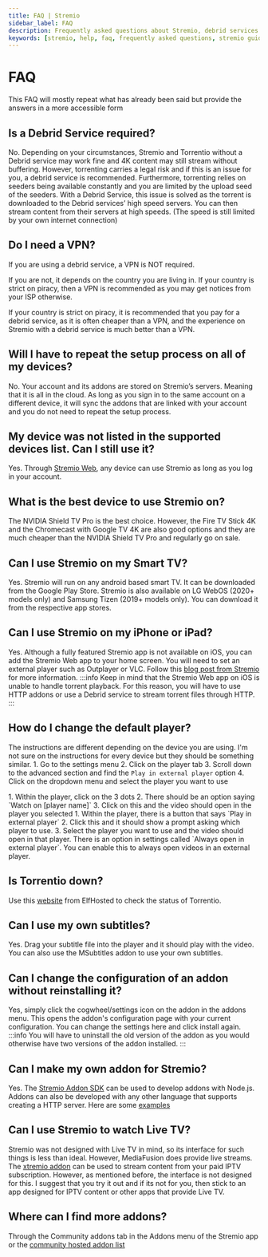 ```yaml
---
title: FAQ | Stremio
sidebar_label: FAQ
description: Frequently asked questions about Stremio, debrid services and addons.
keywords: [stremio, help, faq, frequently asked questions, stremio guide, stremio help, stremio faq, stremio questions, stremio answers, stremio support, stremio troubleshooting]
---
```


# FAQ

This FAQ will mostly repeat what has already been said but provide the answers in a more accessible form 

## Is a Debrid Service required?

No. Depending on your circumstances, Stremio and Torrentio without a Debrid service may work fine and 4K content may still stream without buffering. However, torrenting carries a legal risk and if this is an issue for you, a debrid service is recommended. Furthermore, torrenting relies on seeders being available constantly and you are limited by the upload seed of the seeders. With a Debrid Service, this issue is solved as the torrent is downloaded to the Debrid services’ high speed servers. You can then stream content from their servers at high speeds. (The speed is still limited by your own internet connection)

## Do I need a VPN?

If you are using a debrid service, a VPN is NOT required. 

If you are not, it depends on the country you are living in. If your country is strict on piracy, then a VPN is recommended as you may get notices from your ISP otherwise.

If your country is strict on piracy, it is recommended that you pay for a debrid service, as it is often cheaper than a VPN, and the experience on Stremio with a debrid service is much better than a VPN.

## Will I have to repeat the setup process on all of my devices?

No. Your account and its addons are stored on Stremio’s servers. Meaning that it is all in the cloud. As long as you sign in to the same account on a different device, it will sync the addons that are linked with your account and you do not need to repeat the setup process.

## My device was not listed in the supported devices list. Can I still use it?

Yes. Through [Stremio Web](https://web.stremio.com), any device can use Stremio as long as you log in your account.

## What is the best device to use Stremio on?
The NVIDIA Shield TV Pro is the best choice. However, the Fire TV Stick 4K and the Chromecast with Google TV 4K are also good options and they are much cheaper than the NVIDIA Shield TV Pro and regularly go on sale.

## Can I use Stremio on my Smart TV?
Yes. Stremio will run on any android based smart TV. It can be downloaded from the Google Play Store. 
Stremio is also available on LG WebOS (2020+ models only) and Samsung Tizen (2019+ models only). You can download it from the respective app stores.

## Can I use Stremio on my iPhone or iPad?
Yes. Although a fully featured Stremio app is not available on iOS, you can add the Stremio Web app to your home screen. You will need to set an external player such as Outplayer or VLC. Follow this [blog post from Stremio](https://blog.stremio.com/using-stremio-web-on-iphone-ipad/) for more information.
:::info
Keep in mind that the Stremio Web app on iOS is unable to handle torrent playback. For this reason, you will have to use HTTP addons or use a Debrid service to stream torrent files through HTTP.
:::


## How do I change the default player?
The instructions are different depending on the device you are using. I'm not sure on the instructions for every device but they should be something similar. 
<Tabs>
<TabItem value="web" label="Stremio Web" default>
    1. Go to the settings menu
    2. Click on the player tab
    3. Scroll down to the advanced section and find the `Play in external player` option
    4. Click on the dropdown menu and select the player you want to use

</TabItem>
<TabItem value="windows" label="Windows">
    1. Within the player, click on the 3 dots
    2. There should be an option saying `Watch on [player name]`
    3. Click on this and the video should open in the player you selected
</TabItem>
<TabItem value="android" label="Android">
    1. Within the player, there is a button that says `Play in external player`
    2. Click this and it should show a prompt asking which player to use. 
    3. Select the player you want to use and the video should open in that player.
    <Admonition type="info">
    There is an option in settings called `Always open in external player`. You can enable this to always open videos in an external player.
    </Admonition>
</TabItem>
</Tabs>

## Is Torrentio down?
Use this [website](https://status.elfhosted.com/) from ElfHosted to check the status of Torrentio.

## Can I use my own subtitles?
Yes. Drag your subtitle file into the player and it should play with the video. You can also use the MSubtitles addon to use your own subtitles.

## Can I change the configuration of an addon without reinstalling it?
Yes, simply click the cogwheel/settings icon on the addon in the addons menu. This opens the addon's configuration page with your current configuration. You can change the settings here and click install again.
:::info
You will have to uninstall the old version of the addon as you would otherwise have two versions of the addon installed.
:::

## Can I make my own addon for Stremio?
Yes. The [Stremio Addon SDK](https://github.com/Stremio/stremio-addon-sdk/) can be used to develop addons with Node.js. 
Addons can also be developed with any other language that supports creating a HTTP server. Here are some [examples](https://github.com/Stremio/stremio-addon-sdk/blob/ff10a5a66ff6a592d6145baba117515041aa33ab/docs/examples.md)

## Can I use Stremio to watch Live TV?

Stremio was not designed with Live TV in mind, so its interface for such things is less than ideal. However, MediaFusion does provide live streams. The [xtremio addon](https://xtremio.elfhosted.com/configure) can be used to stream content from your paid IPTV subscription. However, as mentioned before, the interface is not designed for this. I suggest that you try it out and if its not for you, then stick to an app designed for IPTV content or other apps that provide Live TV.

## Where can I find more addons?

Through the Community addons tab in the Addons menu of the Stremio app or the [community hosted addon list](https://stremio-addons.netlify.app/)